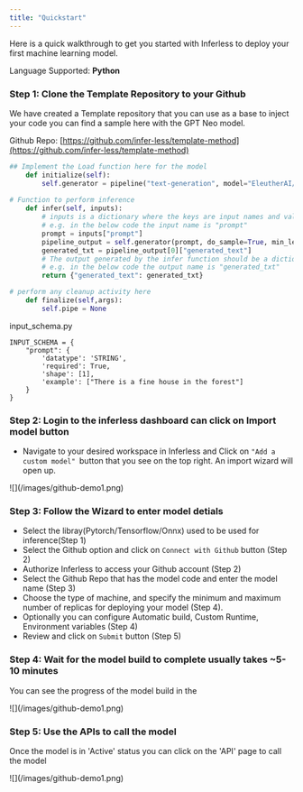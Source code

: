 ```yaml
---
title: "Quickstart"
---
```


Here is a quick walkthrough to get you started with Inferless to deploy your first machine learning model. 

Language Supported: **Python** 

### Step 1: Clone the Template Repository to your Github 

We have created a Template repository that you can use as a base to inject your code you can find a sample here with the GPT Neo model. 

Github Repo: [https://github.com/infer-less/template-method](https://github.com/infer-less/template-method)

```python
## Implement the Load function here for the model 
    def initialize(self):
        self.generator = pipeline("text-generation", model="EleutherAI/gpt-neo-125M",device=0)
    
# Function to perform inference 
    def infer(self, inputs):
        # inputs is a dictionary where the keys are input names and values are actual input data
        # e.g. in the below code the input name is "prompt"
        prompt = inputs["prompt"]
        pipeline_output = self.generator(prompt, do_sample=True, min_length=20)
        generated_txt = pipeline_output[0]["generated_text"]
        # The output generated by the infer function should be a dictionary where keys are output names and values are actual output data
        # e.g. in the below code the output name is "generated_txt"
        return {"generated_text": generated_txt}

# perform any cleanup activity here
    def finalize(self,args):
        self.pipe = None
```

input\_schema.py 

```input_schema
INPUT_SCHEMA = {
    "prompt": {
        'datatype': 'STRING',
        'required': True,
        'shape': [1],
        'example': ["There is a fine house in the forest"]
    }
}
```

### Step 2: Login to the inferless dashboard can click on Import model button 

* Navigate to your desired workspace in Inferless and Click on `"Add a custom model" `button that you see on the top right. An import wizard will open up.

<Frame caption = "Click on Add Model">![](/images/github-demo1.png)</Frame>


### Step 3: Follow the Wizard to enter model detials 

- Select the libray(Pytorch/Tensorflow/Onnx) used to be used for inference(Step 1)
- Select the Github option and click on `Connect with Github` button  (Step 2) 
- Authorize Inferless to access your Github account  (Step 2)
- Select the Github Repo that has the model code and enter the model name (Step 3)
- Choose the type of machine, and specify the minimum and maximum number of replicas for deploying your model (Step 4).
- Optionally you can configure Automatic build, Custom Runtime, Environment variables (Step 4)
- Review and click on `Submit` button (Step 5)


### Step 4: Wait for the model build to complete usually takes ~5-10 minutes 

You can see the progress of the model build in the 

<Frame caption = "Click on Add Model">![](/images/github-demo1.png)</Frame>

### Step 5: Use the APIs to call the model 

Once the model is in 'Active' status you can click on the 'API' page to call the model

<Frame caption = "Click on Add Model">![](/images/github-demo1.png)</Frame>














